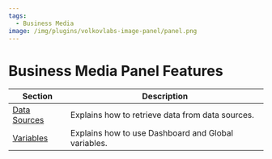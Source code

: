 ```yaml
---
tags:
  - Business Media
image: /img/plugins/volkovlabs-image-panel/panel.png
---
```


# Business Media Panel Features

| Section                        | Description                                         |
| ------------------------------ | --------------------------------------------------- |
| [Data Sources](../datasources) | Explains how to retrieve data from data sources.    |
| [Variables](../variables)      | Explains how to use Dashboard and Global variables. |
